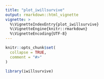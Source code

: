 ```yaml
---
title: "plot_iwillsurvive"
output: rmarkdown::html_vignette
vignette: >
  %\VignetteIndexEntry{plot_iwillsurvive}
  %\VignetteEngine{knitr::rmarkdown}
  %\VignetteEncoding{UTF-8}
---
```


```r
knitr::opts_chunk$set(
  collapse = TRUE,
  comment = "#>"
)
```

```r
library(iwillsurvive)
```
